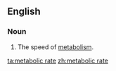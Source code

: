 ==English==
{{wikipedia|metabolism}}

===Noun===
{{en-noun}}

# {{context|physiology|lang=en}} The speed of [[metabolism]].

[[ta:metabolic rate]]
[[zh:metabolic rate]]